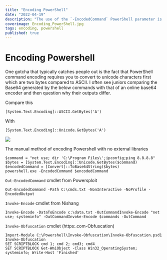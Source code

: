 ```yaml
---
title: "Encoding PowerShell"
date: "2022-04-19"
description: "The use of the `-EncodedCommand` PowerShell parameter is typically used by Administrators to run complex scripts without having to worry about escaping characters. However, it is commonly used by adversaries to hide their code.  While it also offers obfuscation, remember base64 encoding can be decoded, so this is only real protection against shoulder surfers or people not in possession of decoding software."
coverimage: Encoding_PowerShell.jpg
tags: encoding, powershell
published: true
---
```

# Encoding Powershell

One gotcha that typically catches people out is the fact that PowerShell command encoding requires you to convert to unicode characters first which are two bytes compared to ASCII.  I often see juniors comparing the Base64 generated by the below commands with that of an online base64 encoder and then question why their outputs differ. 

Compare this
```
[System.Text.Encoding]::ASCII.GetBytes('A')
```

With 
```
[System.Text.Encoding]::Unicode.GetBytes('A')
```

![](9630b526-59e1-49e0-924f-97e72587a24b.png)


The manual method of encoding Powershell with no external libraries
```
$command = "net use; dir 'C:\Program Files\';ipconfig;ping 8.8.8.8"
$bytes = [System.Text.Encoding]::Unicode.GetBytes($command)
$encodedCommand = [Convert]::ToBase64String($bytes)
powershell.exe -EncodedCommand $encodedCommand
```

`Out-EncodedCommand` cmdlet from Powersploit

```
Out-EncodedCommand -Path C:\cmds.txt -NonInteractive -NoProfile -EncodedOutput
```

`Invoke-Encode` cmdlet from Nishang

```
Invoke-Encode -DataToEncode c:\data.txt -OutCommandInvoke-Encode "net use; systeminfo" -OutCommandInvoke-Encode $commands -OutCommand
```

`Invoke-Obfuscation` cmdlet (https:.com-Obfuscation)

```
Import-Module C:\Powershell\Invoke-Obfuscation\Invoke-Obfuscation.psd1
Invoke-Obfuscation
SET SCRIPTBLOCK cmd 1; cmd 2; cmd3; cmd4
SET SCRIPTBLOCK Get-WmiObject -Class Win32_OperatingSystem; systeminfo; Write-Host 'Finished'
```